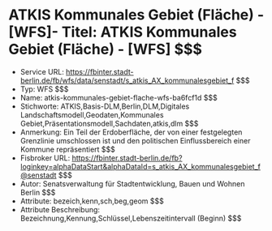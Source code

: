 # ATKIS Kommunales Gebiet (Fläche) - [WFS]- Titel: ATKIS Kommunales Gebiet (Fläche) - [WFS] $$$
- Service URL: https://fbinter.stadt-berlin.de/fb/wfs/data/senstadt/s_atkis_AX_kommunalesgebiet_f $$$
- Typ: WFS $$$
- Name: atkis-kommunales-gebiet-flache-wfs-ba6fcf1d $$$
- Stichworte: ATKIS,Basis-DLM,Berlin,DLM,Digitales Landschaftsmodell,Geodaten,Kommunales Gebiet,Präsentationsmodell,Sachdaten,atkis,dlm $$$
- Anmerkung: Ein Teil der Erdoberfläche, der von einer festgelegten Grenzlinie umschlossen ist und den politischen Einflussbereich einer Kommune repräsentiert $$$
- Fisbroker URL: https://fbinter.stadt-berlin.de/fb?loginkey=alphaDataStart&alphaDataId=s_atkis_AX_kommunalesgebiet_f@senstadt $$$
- Autor: Senatsverwaltung für Stadtentwicklung, Bauen und Wohnen Berlin $$$
- Attribute: bezeich,kenn,sch,beg,geom $$$
- Attribute Beschreibung: Bezeichnung,Kennung,Schlüssel,Lebenszeitintervall (Beginn) $$$
